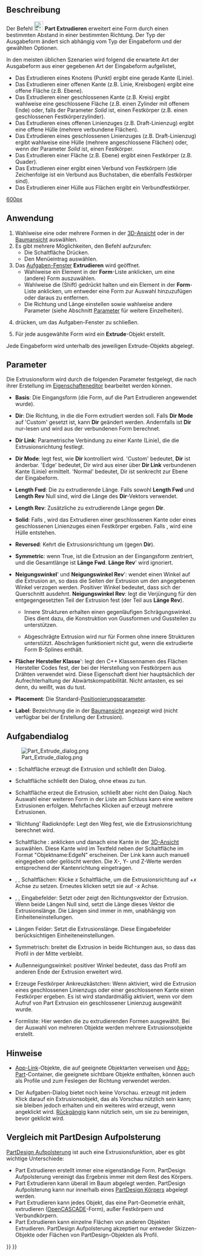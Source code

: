 <languages/>
{{Docnav/de
|[[Part_Builder/de|Formgenerator]]
|[[Part_Revolve/de|Drehen]]
|[[Part_Workbench/de|Part]]
|IconL=Part_Builder.svg
|IconR=Part_Revolve.svg
|IconC=Workbench_Part.svg
}}

{{GuiCommand/de
|Name=Part Extrude
|Name/de=Part Extrudieren
|MenuLocation=Part → Extrudieren...
|Workbenches=[[Part_Workbench/de|Part]]
|SeeAlso=[[Draft_Trimex/de|Draft Trimex]], [[PartDesign_Pad/de|PartDesign Pad]]
}}

<span id="Description"></span>
== Beschreibung ==

Der Befehl [[Image:Part_Extrude.svg|24px]] '''Part Extrudieren''' erweitert eine Form durch einen bestimmten Abstand in einer bestimmten Richtung. Der Typ der Ausgabeform ändert sich abhängig vom Typ der Eingabeform und der gewählten Optionen.

In den meisten üblichen Szenarien wird folgend die erwartete Art der Ausgabeform aus einer gegebenen Art der Eingabeform aufgelistet, 
* Das Extrudieren eines Knotens (Punkt) ergibt eine gerade Kante (Linie).
* Das Extrudieren einer offenen Kante (z.B. Linie, Kreisbogen) ergibt eine offene Fläche (z.B. Ebene).
* Das Extrudieren einer geschlossenen Kante (z.B. Kreis) ergibt wahlweise eine geschlossene Fläche (z.B. einen Zylinder mit offenem Ende) oder, falls der Parameter ''Solid'' {{TRUE}} ist, einen Festkörper (z.B. einen geschlossenen Festkörperzylinder).
* Das Extrudieren eines offenen Linienzuges (z.B. Draft-Linienzug) ergibt eine offene Hülle (mehrere verbundene Flächen).
* Das Extrudieren eines geschlossenen Linienzuges (z.B. Draft-Linienzug) ergibt wahlweise eine Hülle (mehrere angeschlossene Flächen) oder, wenn der Parameter ''Solid'' {{TRUE}} ist, einen Festkörper.
* Das Extrudieren einer Fläche (z.B. Ebene) ergibt einen Festkörper (z.B. Quader).
* Das Extrudieren einer {{Button|[[File:Draft_ShapeString.svg|16px]] [[Draft_ShapeString/de|Draft Textform]]}} ergibt einen Verbund von Festkörpern (die Zeichenfolge ist ein Verbund aus Buchstaben, die ebenfalls Festkörper sind).
* Das Extrudieren einer Hülle aus Flächen ergibt ein Verbundfestkörper.

[[image:Part_Extrude_demo.png|600px]]
{{Caption|Beispiele für Extrusionen}}

<span id="Usage"></span>
==Anwendung==

# Wahlweise eine oder mehrere Formen in der [[3D_View/de|3D-Ansicht]] oder in der [[Tree_view/de|Baumansicht]] auswählen.
# Es gibt mehrere Möglichkeiten, den Befehl aufzurufen:
#* Die Schaltfläche {{Button|[[Image:Part_Extrude.svg|16px]] [[Part_Extrude/de|Extrudieren...]]}} Drücken.
#* Den Menüeintrag {{MenuCommand|Part → [[Image:Part_Extrude.svg|16px]] Extrudieren...}} auswählen.
# Das [[Task_panel/de|Aufgaben-Fenster]] '''Extrudieren''' wird geöffnet.
#* Wahlweise ein Element in der '''Form'''-Liste anklicken, um eine (andere) Form auszuwählen.
#* Wahlweise die {{KEY|Umschalttaste}} (Shift) gedrückt halten und ein Element in der '''Form'''-Liste anklicken, um entweder eine Form zur Auswahl hinzuzufügen oder daraus zu entfernen.
#* Die Richtung und Länge einstellen sowie wahlweise andere Parameter (siehe Abschnitt [[#Parameter|Parameter]] für weitere Einzelheiten).
# {{Button|OK}} drücken, um das Aufgaben-Fenster zu schließen.
# Für jede ausgewählte Form wird ein '''Extrude'''-Objekt erstellt.

Jede Eingabeform wird unterhalb des jeweiligen Extrude-Objekts abgelegt.

<span id="Parameters"></span>
==Parameter==

Die Extrusionsform wird durch die folgenden Parameter festgelegt, die nach ihrer Erstellung im [[Property_editor/de|Eigenschafteneditor]] bearbeitet werden können.  

*'''Basis''': Die Eingangsform (die Form, auf die Part Extrudieren angewendet wurde).

*'''Dir''': Die Richtung, in die die Form extrudiert werden soll. Falls '''Dir Mode''' auf 'Custom' gesetzt ist, kann '''Dir''' geändert werden. Andernfalls ist '''Dir''' nur-lesen und wird aus der verbundenen Form berechnet.

*'''Dir Link''': Parametrische Verbindung zu einer Kante (Linie), die die Extrusionsrichtung festlegt.

*'''Dir Mode''': legt fest, wie '''Dir''' kontrolliert wird. 'Custom' bedeutet, '''Dir''' ist änderbar. 'Edge' bedeutet, Dir wird aus einer über '''Dir Link''' verbundenen Kante (Linie) ermittelt. 'Normal' bedeutet, Dir ist senkrecht zur Ebene der Eingabeform.

*'''Length Fwd''': Die zu extrudierende Länge. Falls sowohl '''Length Fwd''' und '''Length Rev''' Null sind, wird die Länge des '''Dir'''-Vektors verwendet.

*'''Length Rev''': Zusätzliche zu extrudierende Länge gegen '''Dir'''.

*'''Solid''': Falls {{TRUE}}, wird das Extrudieren einer geschlossenen Kante oder eines geschlossenen Linienzuges einen Festkörper ergeben. Falls {{FALSE}}, wird eine Hülle entstehen.

*'''Reversed''': Kehrt die Extrusionsrichtung um (gegen '''Dir''').

*'''Symmetric''': wenn True, ist die Extrusion an der Eingangsform zentriert, und die Gesamtlänge ist '''Länge Fwd'''. '''Länge Rev'''' wird ignoriert.

*'''Neigungswinkel'''' und '''Neigungswinkel Rev'''': wendet einen Winkel auf die Extrusion an, so dass die Seiten der Extrusion um den angegebenen Winkel verzogen werden. Positiver Winkel bedeutet, dass sich der Querschnitt ausdehnt. '''Neigungswinkel Rev''': legt die Verjüngung für den entgegengesetzten Teil der Extrusion fest (der Teil aus '''Länge Rev''').
**{{Version/de|0.20}} Innere Strukturen erhalten einen gegenläufigen Schrägungswinkel. Dies dient dazu, die Konstruktion von Gussformen und Gussteilen zu unterstützen.
**{{VersionMinus/de|0.19}} Abgeschrägte Extrusion wird nur für Formen ohne innere Strukturen unterstützt. Abschrägen funktioniert nicht gut, wenn die extrudierte Form B-Splines enthält. 

*'''Flächer Hersteller Klasse'''': legt den C++ Klassennamen des Flächen Hersteller Codes fest, der bei der Herstellung von Festkörpern aus Drähten verwendet wird. Diese Eigenschaft dient hier hauptsächlich der Aufrechterhaltung der Abwärtskompatibilität. Nicht antasten, es sei denn, du weißt, was du tust.

*'''Placement''': Die Standard-[[Placement/de|Positionierungs]]parameter.

*'''Label''': Bezeichnung die in der [[Tree_view/de|Baumansicht]] angezeigt wird (nicht verfügbar bei der Erstellung der Extrusion).

<span id="Task_dialog"></span>
== Aufgabendialog ==

[[Image:Part_Extrude_dialog.png|thumb|right]]

* {{Button|OK}}: Schaltfläche erzeugt die Extrusion und schließt den Dialog.

* {{Button|Schließen}} Schaltfläche schließt den Dialog, ohne etwas zu tun.

* {{Button|Anwenden}} Schaltfläche erzeut die Extrusion, schließt aber nicht den Dialog. Nach Auswahl einer weiteren Form in der Liste am Schluss kann eine weitere Extrusionen erfolgen. Mehrfaches Klicken auf {{Button|Apply}} erzeugt mehrere Extrusionen.

* 'Richtung' Radioknöpfe: Legt den Weg fest, wie die Extrusionsrichtung berechnet wird. 

* Schaltfläche {{Button|Auswählen}}: anklicken und danach eine Kante in der [[3D_View/de|3D-Ansicht]] auswählen. Diese Kante wird im Textfeld neben der Schaltfläche im Format "Objektname:EdgeN" erscheinen. Der Link kann auch manuell eingegeben oder gelöscht werden. Die X-, Y-  und Z-Werte werden entsprechend der Kantenrichtung eingetragen.

* {{Button|X}}, {{Button|Y}}, {{Button|Z}} Schaltflächen: Klicke ''x'' Schaltfläche, um die Extrusionsrichtung auf +''x'' Achse zu setzen. Erneutes klicken setzt sie auf -''x'' Achse. 

* {{Button|X}}, {{Button|Y}}, {{Button|Z}} Eingabefelder: Setzt oder zeigt den Richtungsvektor der Extrusion. Wenn beide Längen Null sind, setzt die Länge dieses Vektor die Extrusionslänge. Die Längen sind immer in mm, unabhängig von Einheiteneinstellungen.

* Längen Felder: Setzt die Extrusionslänge. Diese Eingabefelder berücksichtigen Einheiteneinstellungen.

* Symmetrisch: breitet die Extrusion in beide Richtungen aus, so dass das Profil in der Mitte verbleibt.

* Außenneigungswinkel: positiver Winkel bedeutet, dass das Profil am anderen Ende der Extrusion erweitert wird.

* Erzeuge Festkörper Ankreuzkästchen: Wenn aktiviert, wird die Extrusion eines geschlossenen Linienzugs oder einer geschlossenen Kante einen Festkörper ergeben. Es ist wird standardmäßig aktiviert, wenn vor dem Aufruf von Part Extrusion ein geschlossener Linienzug ausgewählt wurde.

* Formliste: Hier werden die zu extrudierenden Formen ausgewählt. Bei der Auswahl von mehreren Objekte werden mehrere Extrusionsobjekte erstellt.

<span id="Notes"></span>
==Hinweise==

* [[App_Link/de|App-Link]]-Objekte, die auf geeignete Objektarten verweisen und [[App_Part/de|App-Part]]-Container, die geeignete sichtbare Objekte enthalten, können auch als Profile und zum Feslegen der Richtung verwendet werden. {{Version/de|0.20}}

* Der Aufgaben-Dialog bietet noch keine Vorschau. {{Button|Anwenden}} erzeugt mit jedem Klick darauf ein Extrusionsobjekt, das als Vorschau nützlich sein kann; sie bleiben jedoch erhalten und ein weiteres wird erzeugt, wenn {{Button|OK}} angeklickt wird. [[Std Undo/de|Rückgängig]] kann nützlich sein, um sie zu bereinigen, bevor {{Button|OK}} geklickt wird.

<span id="Comparison_with_PartDesign_Pad"></span>
==Vergleich mit PartDesign Aufpolsterung==

[[PartDesign_Pad/de|PartDesign Aufpolsterung]] ist auch eine  Extrusionsfunktion, aber es gibt wichtige Unterschiede:

* Part Extrudieren erstellt immer eine eigenständige Form. PartDesign Aufpolsterung vereinigt das Ergebnis immer mit dem Rest des Körpers.
* Part Extrudieren kann überall im Baum abgelegt werden. PartDesign Aufpolsterung kann nur innerhalb eines [[PartDesign_Body/de|PartDesign Körpers]] abgelegt werden.
* Part Extrudieren kann jedes Objekt, das eine Part-Geometrie enhält, extrudieren ([[OpenCASCADE/de|OpenCASCADE]]-Form), außer Festkörpern und Verbundkörpern.
* Part Extrudieren kann einzelne Flächen von anderen Objekten Extrudieren. PartDesign Aufpolsterung akzeptiert nur entweder Skizzen-Objekte oder Flächen von PartDesign-Objekten als Profil.


{{Docnav/de
|[[Part_Builder/de|Formgenerator]]
|[[Part_Revolve/de|Drehen]]
|[[Part_Workbench/de|Part]]
|IconL=Part_Builder.svg
|IconR=Part_Revolve.svg
|IconC=Workbench_Part.svg
}}

{{Part_Tools_navi{{#translation:}}}}
{{Userdocnavi{{#translation:}}}}